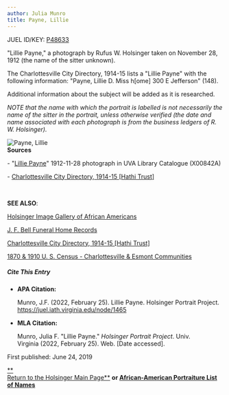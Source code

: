 ```yaml
---
author: Julia Munro
title: Payne, Lillie
---
```

JUEL ID/KEY: [P48633](http://juel.iath.virginia.edu/public_person?person=48633 "P48633")

"Lillie Payne," a photograph by Rufus W. Holsinger taken on November 28, 1912 (the name of the sitter unknown). 

The Charlottesville City Directory, 1914-15 lists a "Lillie Payne" with the following information: "Payne, Lillie D. Miss h\[ome\] 300 E Jefferson" (148).

Additional information about the subject will be added as it is researched.

_NOTE that the name with which the portrait is labelled is not necessarily the name of the sitter in the portrait, unless otherwise verified (the date and name associated with each photograph is from the business ledgers of R. W. Holsinger)._ 

![Payne, Lillie](https://iiif.lib.virginia.edu/iiif/uva-lib:1040654/full/461,678/0/default.jpg "Payne, Lillie")   
**Sources**

\- "[Lillie Payne](https://search.lib.virginia.edu/catalog/uva-lib:1040654#?c=0&m=0&s=0&cv=0&xywh=-1287%2C0%2C5435%2C4029 "Payne, Lillie")" 1912-11-28 photograph in UVA Library Catalogue (X00842A) 

\- [Charlottesville City Directory, 1914-15 \[Hathi Trust\]](https://catalog.hathitrust.org/Record/101954103) 

   
  

**SEE ALSO**:

[Holsinger Image Gallery of African Americans](http://rwholsingerphotos.org/images.php "Holsinger Image Gallery of African Americans")

[J. F. Bell Funeral Home Records](http://www2.vcdh.virginia.edu/afam/raceandplace/perl_scripts/funeral_search.html "J. F. Bell Funeral Home Database")

[Charlottesville City Directory, 1914-15 \[Hathi Trust\]](https://catalog.hathitrust.org/Record/101954103 "Charlottesville City Directory, 1914-15") 

[1870 & 1910 U. S. Census - Charlottesville & Esmont Communities](http://www2.vcdh.virginia.edu/afam/raceandplace/census/search_both.html "1870 & 1910 U. S. Census: Charlottesville and Esmont Communities")

##### **Cite This Entry**

*   **APA Citation:**
    
    Munro, J.F. (2022, February 25). Lillie Payne. Holsinger Portrait Project. https://juel.iath.virginia.edu/node/1465
    
*   **MLA Citation:**
    
    Munro, Julia F. "Lillie Payne." _Holsinger Portrait Project_. Univ. Virginia (2022, February 25). Web. \[Date accessed\].
    

  
First published: June 24, 2019

[**  
Return to the Holsinger Main Page**](http://juel.iath.virginia.edu/node/980) **or [African-American Portraiture List of Names](http://juel.iath.virginia.edu/node/996)**